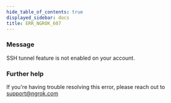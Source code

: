 ```yaml
---
hide_table_of_contents: true
displayed_sidebar: docs
title: ERR_NGROK_607
---
```


### Message

SSH tunnel feature is not enabled on your account.

### Further help

If you're having trouble resolving this error, please reach out to [support@ngrok.com](mailto:support@ngrok.com?subject=Help%20with%20ERR_NGROK_607)
